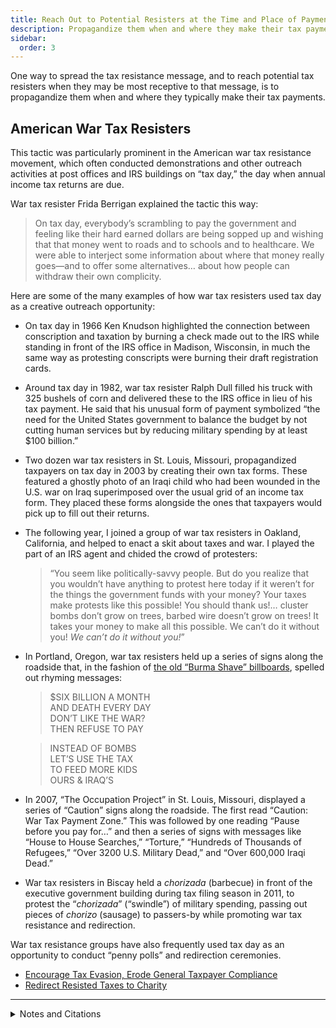 ```yaml
---
title: Reach Out to Potential Resisters at the Time and Place of Payment
description: Propagandize them when and where they make their tax payments.
sidebar:
  order: 3
---
```


One way to spread the tax resistance message, and to reach potential tax resisters when they may be most receptive to that message, is to propagandize them when and where they typically make their tax payments.

## <Badge text="Example" size="medium" /> American War Tax Resisters

This tactic was particularly prominent in the American war tax resistance movement, which often conducted demonstrations and other outreach activities at post offices and IRS buildings on “tax day,” the day when annual income tax returns are due.

War tax resister Frida Berrigan explained the tactic this way:
> On tax day, everybody’s scrambling to pay the government and feeling like their hard earned dollars are being sopped up and wishing that that money went to roads and to schools and to healthcare.
> We were able to interject some information about where that money really goes—and to offer some alternatives… about how people can withdraw their own complicity.

Here are some of the many examples of how war tax resisters used tax day as a creative outreach opportunity:

* On tax day in 1966 Ken Knudson highlighted the connection between conscription and taxation by burning a check made out to the IRS while standing in front of the IRS office in Madison, Wisconsin, in much the same way as protesting conscripts were burning their draft registration cards.
* Around tax day in 1982, war tax resister Ralph Dull filled his truck with 325 bushels of corn and delivered these to the IRS office in lieu of his tax payment.
  He said that his unusual form of payment symbolized “the need for the United States government to balance the budget by not cutting human services but by reducing military spending by at least $100 billion.”
* Two dozen war tax resisters in St. Louis, Missouri, propagandized taxpayers on tax day in 2003 by creating their own tax forms.
  These featured a ghostly photo of an Iraqi child who had been wounded in the U.S. war on Iraq superimposed over the usual grid of an income tax form.
  They placed these forms alongside the ones that taxpayers would pick up to fill out their returns.
* The following year, I joined a group of war tax resisters in Oakland, California, and helped to enact a skit about taxes and war.
  I played the part of an IRS agent and chided the crowd of protesters:
  > “You seem like politically-savvy people.
  > But do you realize that you wouldn’t have anything to protest here today if it weren’t for the things the government funds with your money?
  > Your taxes make protests like this possible!
  > You should thank us!… cluster bombs don’t grow on trees, barbed wire doesn’t grow on trees!
  > It takes your money to make all this possible.
  > We can’t do it without you! <i>We can’t do it without you!</i>”
* In Portland, Oregon, war tax resisters held up a series of signs along the roadside that, in the fashion of [the old “Burma Shave” billboards](https://en.wikipedia.org/wiki/Burma-Shave#Roadside_billboards), spelled out rhyming messages:
  > $SIX BILLION A MONTH<br/>AND DEATH EVERY DAY<br/>DON’T LIKE THE WAR?<br/>THEN REFUSE TO PAY
  
  > INSTEAD OF BOMBS<br/>LET’S USE THE TAX<br/>TO FEED MORE KIDS<br/> OURS & IRAQ’S

* In 2007, “The Occupation Project” in St. Louis, Missouri, displayed a series of “Caution” signs along the roadside.
  The first read “Caution: War Tax Payment Zone.”
  This was followed by one reading “Pause before you pay for…” and then a series of signs with messages like “House to House Searches,” “Torture,” “Hundreds of Thousands of Refugees,” “Over 3200 U.S. Military Dead,” and “Over 600,000 Iraqi Dead.”
* War tax resisters in Biscay held a <i lang="es">chorizada</i> (barbecue) in front of the executive government building during tax filing season in 2011, to protest the “<i lang="es">chorizada</i>” (“swindle”) of military spending, passing out pieces of <i lang="es">chorizo</i> (sausage) to passers-by while promoting war tax resistance and redirection.

<Aside type="tip" title="See also">
War tax resistance groups have also frequently used tax day as an opportunity to conduct “penny polls” and redirection ceremonies.

* [Encourage Tax Evasion, Erode General Taxpayer Compliance](../../tacticsthatexpandthearsenaloftechniques/erodetaxpayercompliance/)
* [Redirect Resisted Taxes to Charity](../../tacticsofeducationandpublicrelations/redirecttaxestocharity/)
</Aside>

<hr />

<details>
<summary>Notes and Citations</summary>

* “Anti-war Tax Day Action” <i>Next Left Notes</i> 17 April 2008
* “Tax Check Is Burned By a War Protester” <i>New York Times</i> 16 April 1966
* “Farmer tries to pay his taxes with grain” <i>The Bryan Times</i> 16 April 1982, p. 3
* “Corn Refused for Taxes” St. Joseph [Missouri] <i>News-Press</i> 11 April 1982, p. 8C
* “Tax Day signs on Burnside Bridge” <i>Portland Independent Media Center</i> 16 April 2005
* “No Blank Check for Killing: Tax Day Actions, Tuesday, April 17, 2007” (NWTRCC website)
* “Barbacoa contra la ‘chorizada’ del gasto militar” <i>Kaos en la Red</i> 8 June 2011

</details>
